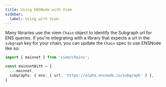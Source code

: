 ```yaml
---
title: Using ENSNode with Viem
sidebar:
  label: Using with Viem
---
```


Many libraries use the viem `Chain` object to identify the Subgraph url for ENS queries. If you're integrating with a library that expects a url in the `subgraph` key for your chain, you can update the `Chain` spec to use ENSNode like so:

```ts
import { mainnet } from 'viem/chains';

const mainnetWith = {
  ...mainnet,
  subgraphs: { ens: { url: 'https://alpha.ensnode.io/subgraph' } },
}
```
